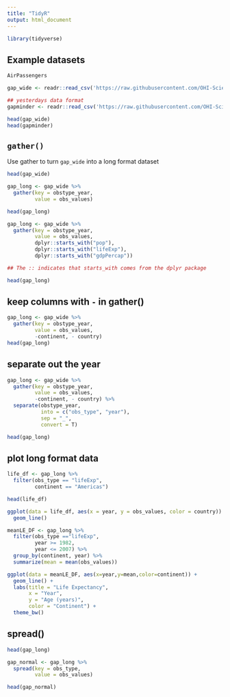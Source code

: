 ```yaml
---
title: "TidyR"
output: html_document
---
```


```r
library(tidyverse)
```

## Example datasets

```r
AirPassengers
```

```r

gap_wide <- readr::read_csv('https://raw.githubusercontent.com/OHI-Science/data-science-training/master/data/gapminder_wide.csv')

## yesterdays data format
gapminder <- readr::read_csv('https://raw.githubusercontent.com/OHI-Science/data-science-training/master/data/gapminder.csv')

head(gap_wide)
head(gapminder)
```

## `gather()`

Use gather to turn `gap_wide` into a long format dataset

```r

head(gap_wide)

gap_long <- gap_wide %>%
  gather(key = obstype_year,
         value = obs_values)

head(gap_long)
```

```r
gap_long <- gap_wide %>%
  gather(key = obstype_year,
         value = obs_values,
         dplyr::starts_with("pop"),
         dplyr::starts_with("lifeExp"),
         dplyr::starts_with("gdpPercap")) 

## The :: indicates that starts_with comes from the dplyr package

head(gap_long)
```

## keep columns with `-` in gather()
```r
gap_long <- gap_wide %>%
  gather(key = obstype_year,
         value = obs_values,
         -continent, - country)
head(gap_long)
```

## separate out the year
```r
gap_long <- gap_wide %>%
  gather(key = obstype_year,
         value = obs_values,
         -continent, - country) %>%
  separate(obstype_year,
           into = c("obs_type", "year"),
           sep = "_",
           convert = T)

head(gap_long)
```

## plot long format data

```r
life_df <- gap_long %>%
  filter(obs_type == "lifeExp",
         continent == "Americas")

head(life_df)

ggplot(data = life_df, aes(x = year, y = obs_values, color = country)) +
  geom_line()
```


```r
meanLE_DF <- gap_long %>% 
  filter(obs_type =="lifeExp",
         year >= 1982,
         year <= 2007) %>% 
  group_by(continent, year) %>% 
  summarize(mean = mean(obs_values))

ggplot(data = meanLE_DF, aes(x=year,y=mean,color=continent)) +
  geom_line() +
  labs(title = "Life Expectancy",
       x = "Year",
       y = "Age (years)",
       color = "Continent") +
  theme_bw()

```

## spread() 
```r
head(gap_long)

gap_normal <- gap_long %>%
  spread(key = obs_type,
         value = obs_values)

head(gap_normal)
```





